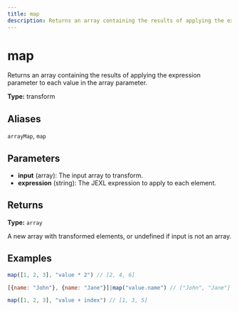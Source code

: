 ```yaml
---
title: map
description: Returns an array containing the results of applying the expression parameter to each value in the array parameter.
---
```


# map

Returns an array containing the results of applying the expression parameter to each value in the array parameter.

**Type:** transform

## Aliases

`arrayMap`, `map`

## Parameters

- **input** (array): The input array to transform.
- **expression** (string): The JEXL expression to apply to each element.

## Returns

**Type:** `array`

A new array with transformed elements, or undefined if input is not an array.

## Examples

```javascript
map([1, 2, 3], "value * 2") // [2, 4, 6]
```

```javascript
[{name: "John"}, {name: "Jane"}]|map("value.name") // ["John", "Jane"]
```

```javascript
map([1, 2, 3], "value + index") // [1, 3, 5]
```
